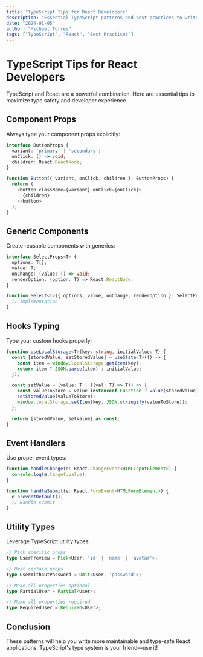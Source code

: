 ```yaml
---
title: "TypeScript Tips for React Developers"
description: "Essential TypeScript patterns and best practices to write type-safe React applications with confidence."
date: "2024-01-05"
author: "Michael Torres"
tags: ["TypeScript", "React", "Best Practices"]
---
```


# TypeScript Tips for React Developers

TypeScript and React are a powerful combination. Here are essential tips to maximize type safety and developer experience.

## Component Props

Always type your component props explicitly:

```typescript
interface ButtonProps {
  variant: 'primary' | 'secondary';
  onClick: () => void;
  children: React.ReactNode;
}

function Button({ variant, onClick, children }: ButtonProps) {
  return (
    <button className={variant} onClick={onClick}>
      {children}
    </button>
  );
}
```

## Generic Components

Create reusable components with generics:

```typescript
interface SelectProps<T> {
  options: T[];
  value: T;
  onChange: (value: T) => void;
  renderOption: (option: T) => React.ReactNode;
}

function Select<T>({ options, value, onChange, renderOption }: SelectProps<T>) {
  // Implementation
}
```

## Hooks Typing

Type your custom hooks properly:

```typescript
function useLocalStorage<T>(key: string, initialValue: T) {
  const [storedValue, setStoredValue] = useState<T>(() => {
    const item = window.localStorage.getItem(key);
    return item ? JSON.parse(item) : initialValue;
  });

  const setValue = (value: T | ((val: T) => T)) => {
    const valueToStore = value instanceof Function ? value(storedValue) : value;
    setStoredValue(valueToStore);
    window.localStorage.setItem(key, JSON.stringify(valueToStore));
  };

  return [storedValue, setValue] as const;
}
```

## Event Handlers

Use proper event types:

```typescript
function handleChange(e: React.ChangeEvent<HTMLInputElement>) {
  console.log(e.target.value);
}

function handleSubmit(e: React.FormEvent<HTMLFormElement>) {
  e.preventDefault();
  // Handle submit
}
```

## Utility Types

Leverage TypeScript utility types:

```typescript
// Pick specific props
type UserPreview = Pick<User, 'id' | 'name' | 'avatar'>;

// Omit certain props
type UserWithoutPassword = Omit<User, 'password'>;

// Make all properties optional
type PartialUser = Partial<User>;

// Make all properties required
type RequiredUser = Required<User>;
```

## Conclusion

These patterns will help you write more maintainable and type-safe React applications. TypeScript's type system is your friend—use it!
